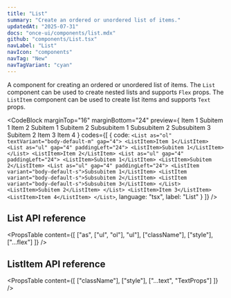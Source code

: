 ```yaml
---
title: "List"
summary: "Create an ordered or unordered list of items."
updatedAt: "2025-07-31"
docs: "once-ui/components/list.mdx"
github: "components/List.tsx"
navLabel: "List"
navIcon: "components"
navTag: "New"
navTagVariant: "cyan"
---
```


A component for creating an ordered or unordered list of items. The `List` component can be used to create nested lists and supports `Flex` props. The `ListItem` component can be used to create list items and supports `Text` props.

<CodeBlock
  marginTop="16"
  marginBottom="24"
  preview={
    <List as="ol" textVariant="body-default-m" gap="4">
      <ListItem>Item 1</ListItem>
      <List as="ul" gap="4" paddingLeft="24">
        <ListItem>Subitem 1</ListItem>
      </List>
      <ListItem>Item 2</ListItem>
      <List as="ul" gap="4" paddingLeft="24">
        <ListItem>Subitem 1</ListItem>
        <ListItem>Subitem 2</ListItem>
        <List as="ul" gap="4" paddingLeft="24">
          <ListItem variant="body-default-s">Subsubitem 1</ListItem>
          <ListItem variant="body-default-s">Subsubitem 2</ListItem>
          <ListItem variant="body-default-s">Subsubitem 3</ListItem>
        </List>
        <ListItem>Subitem 2</ListItem>
      </List>
      <ListItem>Item 3</ListItem>
      <ListItem>Item 4</ListItem>
    </List>
  }
  codes={[
    {
      code:
`<List as="ol" textVariant="body-default-m" gap="4">
    <ListItem>Item 1</ListItem>
    <List as="ul" gap="4" paddingLeft="24">
      <ListItem>Subitem 1</ListItem>
    </List>
    <ListItem>Item 2</ListItem>
    <List as="ul" gap="4" paddingLeft="24">
      <ListItem>Subitem 1</ListItem>
      <ListItem>Subitem 2</ListItem>
      <List as="ul" gap="4" paddingLeft="24">
        <ListItem variant="body-default-s">Subsubitem 1</ListItem>
        <ListItem variant="body-default-s">Subsubitem 2</ListItem>
        <ListItem variant="body-default-s">Subsubitem 3</ListItem>
      </List>
      <ListItem>Subitem 2</ListItem>
    </List>
    <ListItem>Item 3</ListItem>
    <ListItem>Item 4</ListItem>
</List>`,
      language: "tsx",
      label: "List"
    }
  ]}
/>

## List API reference

<PropsTable
  content={[
    ["as", ["ul", "ol"], "ul"],
    ["className"],
    ["style"],
    ["...flex"]
  ]}
/>

## ListItem API reference

<PropsTable
  content={[
    ["className"],
    ["style"],
    ["...text", "TextProps"]
  ]}
/>